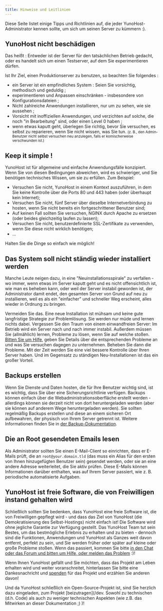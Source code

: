 ```yaml
---
title: Hinweise und Leitlinien
---
```


Diese Seite listet einige Tipps und Richtlinien auf, die jeder YunoHost-Administrator kennen sollte, um sich um seinen Server zu kümmern :).

## YunoHost nicht beschädigen

Das heißt : Entweder ist der Server für den tatsächlichen Betrieb gedacht, oder es handelt sich um einen Testserver, auf dem Sie experimentieren dürfen.

Ist Ihr Ziel, einen Produktionserver zu benutzen, so beachten Sie folgendes :

- ein Server ist ein empfindliches System : Seien Sie vorsichtig, methodisch und geduldig ;
- experimentieren und Anpassen einschränken - insbesondere von Konfigurationsdateien ;
- Nicht zahlreiche Anwendungen installieren, nur um zu sehen, wie sie aussehen ;
- Vorsicht mit inoffiziellen Anwendungen, und verzichten auf solche, die noch "in Bearbeitung" sind, oder einen Level 0 haben ;
- wenn etwas kaputt geht, überlegen Sie richtig, bevor Sie versuchen, es selbst zu reparieren, wenn Sie nicht wissen, was Sie tun. <small>(z. B., den Admin-Benutzer nicht selbst versuchen neu anzulegen, falls er komischerweise verschwunden ist.)</small>

## Keep it simple !

YunoHost ist für allgemeine und einfache Anwendungsfälle konzipiert. Wenn Sie von diesen Bedingungen abweichen, wird es schwieriger, und Sie benötigen technisches Wissen, um sie zu erfüllen. Zum Beispiel:

- Versuchen Sie nicht, YunoHost in einem Kontext auszuführen, in dem Sie keine Kontrolle über die Ports 80 und 443 haben (oder überhaupt kein Internet);
- Versuchen Sie nicht, fünf Server über dieselbe Internetverbindung zu hosten, wenn Sie nicht bereits ein fortgeschrittener Benutzer sind;
- Auf keinen Fall sollten Sie versuchen, NGINX durch Apache zu ersetzen (oder beides gleichzeitig laufen zu lassen);
- Versuchen Sie nicht, benutzerdefinierte SSL-Zertifikate zu verwenden, wenn Sie diese nicht wirklich benötigen;
- ...

Halten Sie die Dinge so einfach wie möglich!

## Das System soll nicht ständig wieder installiert werden

Manche Leute neigen dazu, in eine "Neuinstallationsspirale" zu verfallen - wo immer, wenn etwas im Server kaputt geht und es nicht offensichtlich ist, wie man es beheben kann, oder weil der Server instabil geworden ist, der Administrator damit endet, den gesamten Server von Grund auf neu zu installieren, weil es als ein "einfacher" und schneller Weg erscheint, alles wieder in Ordnung zu bringen.

Vermeiden Sie das. Eine neue Installation ist mühsam und keine gute langfristige Strategie zur Problemlösung. Sie werden nur müde und lernen nichts dabei. Vergessen Sie den Traum von einem einwandfreien Server: Im Betrieb wird ein Server nach und nach immer instabil. Außerdem müssen Sie (allmählich) lernen, Probleme zu lösen, wenn Sie auf welche stoßen. [Bitten Sie um Hilfe](/community/help), geben Sie Details über die entsprechenden Probleme an und was Sie versuchen dagegen zu unternehmen. Beheben Sie dann die Probleme. Mit der Zeit werden Sie eine viel bessere Kontrolle über Ihren Server haben. Und im Gegensatz zu ständigen Neu-Installationen ist das ein großer Vorteil.

## Backups erstellen

Wenn Sie Dienste und Daten hosten, die für Ihre Benutzer wichtig sind, ist es wichtig, dass Sie über eine Sicherungsrichtlinie verfügen. Backups können einfach über die Webadministrationsoberfläche erstellt werden - allerdings können sie derzeit nicht von dort heruntergeladen werden (aber sie können auf anderem Wege heruntergeladen werden). Sie sollten regelmäßig Backups erstellen und diese an einem sicheren Ort aufbewahren, der physisch von Ihrem Server getrennt ist. Weitere Informationen finden Sie in [der Backup-Dokumentation](/admin/backups).

## Die an Root gesendeten Emails lesen

Als Administrator sollten Sie einen E-Mail-Client so einrichten, dass er E-Mails prüft, die an `root@your.domain.tld` (das muss ein Alias für den ersten von Ihnen hinzugefügten Benutzer sein) gesendet werden, oder sie an eine andere Adresse weiterleitet, die Sie aktiv prüfen. Diese E-Mails können Informationen darüber enthalten, was auf Ihrem Server passiert, wie z. B. periodische automatisierte Aufgaben.

## YunoHost ist freie Software, die von Freiwilligen instand gehalten wird

Schließlich sollten Sie bedenken, dass YunoHost eine freie Software ist, die von Freiwilligen gepflegt wird - und dass das Ziel von YunoHost (die Demokratisierung des Selbst-Hostings) nicht einfach ist! Die Software wird ohne jegliche Garantie zur Verfügung gestellt. Das YunoHost Team tut sein Bestes, um das bestmögliche Erlebnis zu erhalten und zu bieten - dennoch sind die Funktionen, Anwendungen und YunoHost als Ganzes weit davon entfernt, perfekt zu sein, und Sie werden früher oder später auf kleine oder große Probleme stoßen. Wenn das passiert, kommen Sie bitte [in den Chat oder das Forum und bitten um Hilfe, oder melden das Problem](/community/help) :)!

Wenn Ihnen YunoHost gefällt und Sie möchten, dass das Projekt am Leben erhalten wird und weiter voranschreitet, hinterlassen Sie bitte eine Dankesnachricht und [spenden](https://liberapay.com/YunoHost) für das Projekt und erzählen Sie anderen davon!

Und da YunoHost schließlich ein Open-Source-Projekt ist, sind Sie herzlich dazu eingeladen, zum Projekt [beizutragen](/dev. Sowohl zu technischen (d.h. Code) als auch zu weniger technischen Aspekten (wie z.B. das Mitwirken an dieser Dokumentation ;) )!
